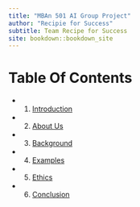 ```yaml
---
title: "MBAn 501 AI Group Project"
author: "Recipie for Success"
subtitle: Team Recipe for Success
site: bookdown::bookdown_site
---
```


# Table Of Contents {-}

- 1. [Introduction](01-Intro.Rmd)
- 2. [About Us](02-About-Us.Rmd)
- 3. [Background](03-Background.Rmd)
- 4. [Examples](04-Examples.Rmd)
- 5. [Ethics](05-Ethics.Rmd)
- 6. [Conclusion](06-Conclusion.Rmd)